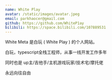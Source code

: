 ```yaml
---
name: White Play
avatar: /static/images/avatar.jpeg
email: parkhaocer@gmail.com
github: https://github.com/WhiteP1ay
bilibili: https://space.bilibili.com/107889531
---
```


White Meta 是白玩 ( White Play ) 的个人网站。

白玩，typescript全栈工程师，从事一线开发工作多年

同时也是 up主/吉他手/主机游戏玩家/技术宅/摩托佬

永远向往自由
